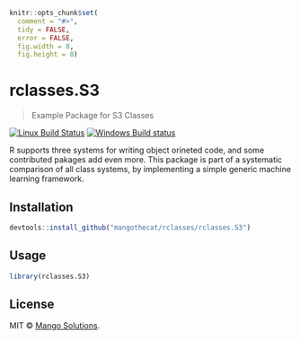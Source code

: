 
```r
knitr::opts_chunk$set(
  comment = "#>",
  tidy = FALSE,
  error = FALSE,
  fig.width = 8,
  fig.height = 8)
```

# rclasses.S3

> Example Package for S3 Classes

[![Linux Build Status](https://travis-ci.org/MangoTheCat/rclasses.svg?branch=master)](https://travis-ci.org/MangoTheCat/rclasses)
[![Windows Build status](https://ci.appveyor.com/api/projects/status/github/MangoTheCat/rclasses?svg=true)](https://ci.appveyor.com/project/gaborcsardi/rclasses)


R supports three systems for writing object orineted code, and some
contributed pakages add even more. This package is part of a systematic
comparison of all class systems, by implementing a simple generic machine
learning framework.

## Installation

```r
devtools::install_github("mangothecat/rclasses/rclasses.S3")
```

## Usage

```r
library(rclasses.S3)
```

## License

MIT © [Mango Solutions](https://github.com/mangothecat).
